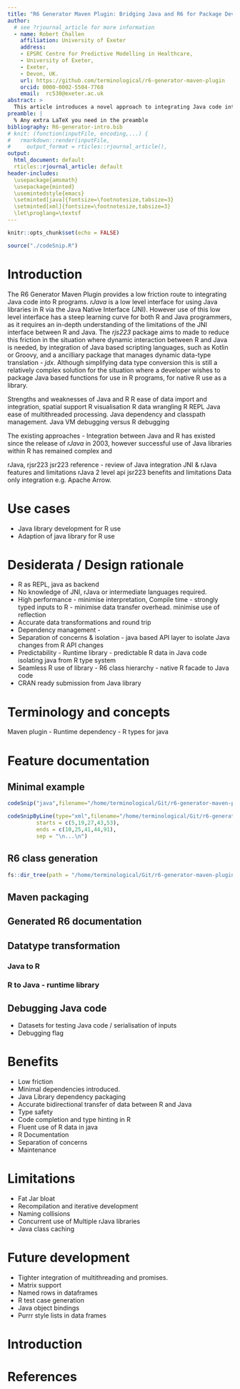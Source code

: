 ```yaml
---
title: "R6 Generator Maven Plugin: Bridging Java and R6 for Package Development"
author:
  # see ?rjournal_article for more information
  - name: Robert Challen
    affiliation: University of Exeter
    address:
    - EPSRC Centre for Predictive Modelling in Healthcare, 
    - University of Exeter, 
    - Exeter, 
    - Devon, UK.
    url: https://github.com/terminological/r6-generator-maven-plugin
    orcid: 0000-0002-5504-7768
    email:  rc538@exeter.ac.uk
abstract: >
  This article introduces a novel approach to integrating Java code into R, that offers distinct advantages in terms of ease of development and maintenance to Java programmers wishing to expose their libraries as R packages. It builds on the low level interface provided by the <em>rJava</em>\CRANpkg{rJava} package, Java code analysis tools, and the Maven compiler framework, to programmatically generate R package code. The R6 Generator Maven Plugin provides a Java annotation processor and R code generator that creates an R package exposing an <em>R6</em>\CRANpkg{R6} based interface to Java code. By working at compile time it ensures the bi-directional transfer of data between R and Java is type-safe and fast, it allows a simple route to maintainence of R ports of Java libraries, and it automates package documentation.
preamble: |
  % Any extra LaTeX you need in the preamble
bibliography: R6-generator-intro.bib
# knit: (function(inputFile, encoding,...) {
#   rmarkdown::render(inputFile,  
#     output_format = rticles::rjournal_article(), 
output: 
  html_document: default
  rticles::rjournal_article: default
header-includes:
  \usepackage{amsmath}
  \usepackage{minted}
  \usemintedstyle{emacs}
  \setminted[java]{fontsize=\footnotesize,tabsize=3}
  \setminted[xml]{fontsize=\footnotesize,tabsize=3}
  \let\proglang=\textsf
---
```


```r
knitr::opts_chunk$set(echo = FALSE)

source("./codeSnip.R")
```

# Introduction

The R6 Generator Maven Plugin provides a low friction route to integrating Java code into R programs. <em>rJava</em>\CRANpkg{rJava} is a low level interface for using Java libraries in R via the Java Native Interface (JNI). However use of this low level interface has a steep learning curve for both R and Java programmers, as it requires an in-depth understanding of the limitations of the JNI interface between R and Java. The <em>rjs223</em>\CRANpkg{jsr223} package aims to made to reduce this friction in the situation where dynamic interaction between R and Java is needed, by integration of Java based scripting languages, such as Kotlin or Groovy, and a ancilliary package that manages dynamic data-type translation - <em>jdx</em>\CRANpkg{jdx}. Although simplifying data type conversion this is still a relatively complex solution for the situation where a developer wishes to package Java based functions for use in R programs, for native R use as a library. 

Strengths and weaknesses of Java and R
R ease of data import and integration, spatial support
R visualisation
R data wrangling
R REPL
Java ease of multithreaded processing. 
Java dependency and classpath management.
Java VM debugging versus R debugging

The existing approaches - 
Integration between Java and R has existed since the release of <em>rJava</em>\CRANpkg{rJava} in 2003, however successful use of Java libraries within R has remained complex and 

rJava, rjsr223
jsr223 reference - review of Java integration
JNI & rJava features and limitations
rJava 2 level api
jsr223 benefits and limitations
Data only integration e.g. Apache Arrow.

# Use cases

* Java library development for R use
* Adaption of java library for R use

# Desiderata / Design rationale

* R as REPL, java as backend 
* No knowledge of JNI, rJava or intermediate languages required.
* High performance - minimise interpretation, Compile time - strongly typed inputs to R - minimise data transfer overhead. minimise use of reflection
* Accurate data transformations and round trip
* Dependency management - 
* Separation of concerns & isolation - java based API layer to isolate Java changes from R API changes
* Predictability  - Runtime library  - predictable R data in Java code isolating java from R type system
* Seamless R use of library - R6 class hierarchy - native R facade to Java code
* CRAN ready submission from Java library

# Terminology and concepts

Maven plugin - 
Runtime dependency - R types for java

# Feature documentation

## Minimal example

```r
codeSnip("java",filename="/home/terminological/Git/r6-generator-maven-plugin-test/src/main/java/uk/co/terminological/rjava/test/MinimalExample.java")
```



```r
codeSnipByLine(type="xml",filename="/home/terminological/Git/r6-generator-maven-plugin-test/pom.xml",
         starts = c(5,19,27,43,53),
         ends = c(10,25,41,44,91), 
         sep = "\n...\n")
```


## R6 class generation

```r
fs::dir_tree(path = "/home/terminological/Git/r6-generator-maven-plugin-test/r-library/", recurse = TRUE)
```
## Maven packaging
## Generated R6 documentation
## Datatype transformation
### Java to R
### R to Java - runtime library
## Debugging Java code
* Datasets for testing Java code / serialisation of inputs
* Debugging flag


# Benefits

* Low friction
* Minimal dependencies introduced.
* Java Library dependency packaging
* Accurate bidirectional transfer of data between R and Java
* Type safety
* Code completion and type hinting in R
* Fluent use of R data in java 
* R Documentation
* Separation of concerns
* Maintenance

# Limitations

* Fat Jar bloat
* Recompilation and iterative development
* Naming collisions
* Concurrent use of Multiple rJava libraries
* Java class caching 

# Future development

* Tighter integration of multithreading and promises.
* Matrix support
* Named rows in dataframes
* R test case generation
* Java object bindings
* Purrr style lists in data frames

# Introduction

# References